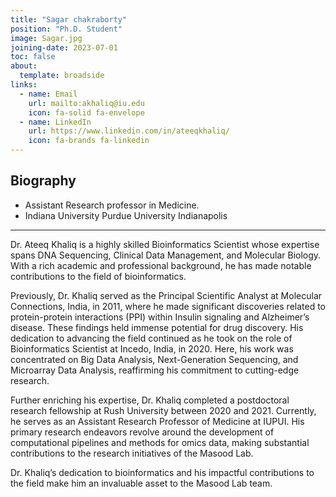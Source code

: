 ```yaml
---
title: "Sagar chakraborty"
position: "Ph.D. Student"
image: Sagar.jpg
joining-date: 2023-07-01
toc: false
about:
  template: broadside
links:
  - name: Email
    url: mailto:akhaliq@iu.edu
    icon: fa-solid fa-envelope
  - name: LinkedIn
    url: https://www.linkedin.com/in/ateeqkhaliq/
    icon: fa-brands fa-linkedin
---
```


## Biography

- Assistant Research professor in Medicine.  
- Indiana University Purdue University Indianapolis  

---

<!-- Dr.Ateeq Khaliq is a Bioinformatics Scientist with high proficiency in DNA Sequencing, Clinical Data Management and Molecular Biology. He has previous experience as Principle scientific analyst at Molecular Connections ,India(2011) where he identified PPI related to Insulin signaling and Alzheimer’s disease which can be used for drug discovery. He worked as Bioinformatics Scientist at Incedo,India(2020) and his work focused on Big Data Analysis ,Next Generation Sequencing and Microarray Data Analysis. He pursued his postdoctoral research fellowship from Rush University (2020-2021) and is currently working as Assistant research professor of Medicine at IUPUI. His research work mainly focuses on developing computational pipelines and methods for omics data.
Masood Lab -->

Dr. Ateeq Khaliq is a highly skilled Bioinformatics Scientist whose expertise spans DNA Sequencing, Clinical Data Management, and Molecular Biology. With a rich academic and professional background, he has made notable contributions to the field of bioinformatics.

Previously, Dr. Khaliq served as the Principal Scientific Analyst at Molecular Connections, India, in 2011, where he made significant discoveries related to protein-protein interactions (PPI) within Insulin signaling and Alzheimer's disease. These findings held immense potential for drug discovery. His dedication to advancing the field continued as he took on the role of Bioinformatics Scientist at Incedo, India, in 2020. Here, his work was concentrated on Big Data Analysis, Next-Generation Sequencing, and Microarray Data Analysis, reaffirming his commitment to cutting-edge research.

Further enriching his expertise, Dr. Khaliq completed a postdoctoral research fellowship at Rush University between 2020 and 2021. Currently, he serves as an Assistant Research Professor of Medicine at IUPUI. His primary research endeavors revolve around the development of computational pipelines and methods for omics data, making substantial contributions to the research initiatives of the Masood Lab.

Dr. Khaliq's dedication to bioinformatics and his impactful contributions to the field make him an invaluable asset to the Masood Lab team.